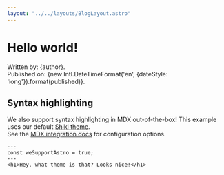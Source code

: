```yaml
---
layout: "../../layouts/BlogLayout.astro"
---
```



# Hello world!

Written by: {author}.<br/>
Published on: {new Intl.DateTimeFormat('en', {dateStyle: 'long'}).format(published)}.

## Syntax highlighting

We also support syntax highlighting in MDX out-of-the-box! This example uses our default [Shiki theme](https://github.com/shikijs/shiki).<br/>
See the [MDX integration docs](https://docs.astro.build/en/guides/integrations-guide/mdx/#syntax-highlighting) for configuration options.

```astro
---
const weSupportAstro = true;
---
<h1>Hey, what theme is that? Looks nice!</h1>
```
